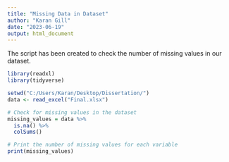```yaml
---
title: "Missing Data in Dataset"
author: "Karan Gill"
date: "2023-06-19"
output: html_document
---
```

The script has been created to check the number of missing values in our dataset.

```r
library(readxl)
library(tidyverse)

setwd("C:/Users/Karan/Desktop/Dissertation/")
data <- read_excel("Final.xlsx")

# Check for missing values in the dataset
missing_values = data %>%
  is.na() %>%
  colSums()

# Print the number of missing values for each variable
print(missing_values)


```

